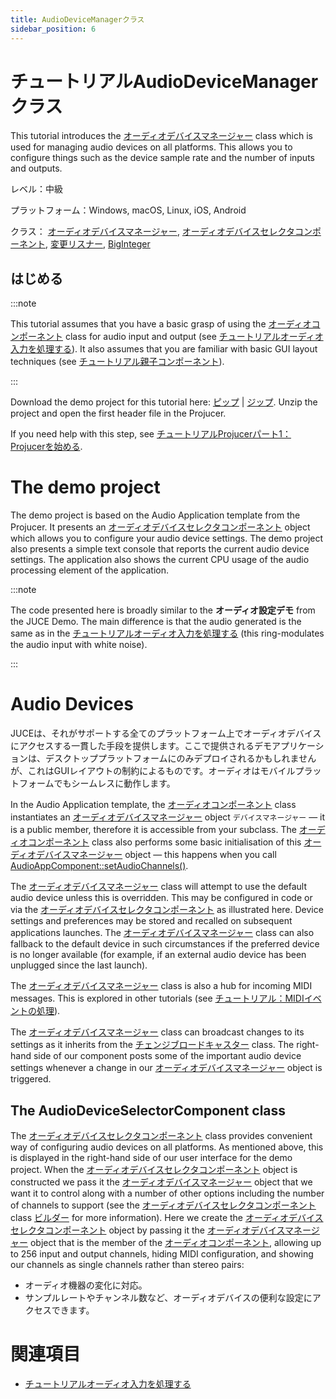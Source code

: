 ```yaml
---
title: AudioDeviceManagerクラス
sidebar_position: 6
---
```



# チュートリアルAudioDeviceManagerクラス

This tutorial introduces the [オーディオデバイスマネージャー](https://docs.juce.com/master/classAudioDeviceManager "Manages the state of some audio and midi i/o devices.") class which is used for managing audio devices on all platforms. This allows you to configure things such as the device sample rate and the number of inputs and outputs.

レベル：中級

プラットフォーム：Windows, macOS, Linux, iOS, Android

クラス： [オーディオデバイスマネージャー](https://docs.juce.com/master/classAudioDeviceManager "Manages the state of some audio and midi i/o devices."), [オーディオデバイスセレクタコンポーネント](https://docs.juce.com/master/classAudioDeviceSelectorComponent "A component containing controls to let the user change the audio settings of an AudioDeviceManager ob..."), [変更リスナー](https://docs.juce.com/master/classChangeListener "Receives change event callbacks that are sent out by a ChangeBroadcaster."), [BigInteger](https://docs.juce.com/master/classBigInteger "An arbitrarily large integer class.")

## はじめる

:::note

This tutorial assumes that you have a basic grasp of using the [オーディオコンポーネント](https://docs.juce.com/master/classAudioAppComponent "A base class for writing audio apps that stream from the audio i/o devices.") class for audio input and output (see [チュートリアルオーディオ入力を処理する](../tutorial_processing_audio_input/)). It also assumes that you are familiar with basic GUI layout techniques (see [チュートリアル親子コンポーネント](../tutorial_component_parents_children/)).

:::

Download the demo project for this tutorial here: [ピップ](/tutorials/PIPs/AudioDeviceManagerTutorial.zip) | [ジップ](/tutorials/ZIPs/AudioDeviceManagerTutorial.zip). Unzip the project and open the first header file in the Projucer.

If you need help with this step, see [チュートリアルProjucerパート1：Projucerを始める](../tutorial_new_projucer_project/).

# The demo project

The demo project is based on the Audio Application template from the Projucer. It presents an [オーディオデバイスセレクタコンポーネント](https://docs.juce.com/master/classAudioDeviceSelectorComponent "A component containing controls to let the user change the audio settings of an AudioDeviceManager ob...") object which allows you to configure your audio device settings. The demo project also presents a simple text console that reports the current audio device settings. The application also shows the current CPU usage of the audio processing element of the application.

:::note

The code presented here is broadly similar to the **オーディオ設定デモ** from the JUCE Demo. The main difference is that the audio generated is the same as in the [チュートリアルオーディオ入力を処理する](../tutorial_processing_audio_input/) (this ring-modulates the audio input with white noise).

:::
<CaptionImage src="https://docs.juce.com/master/tutorial_audio_device_manager_screenshot1.png" caption="An AudioDeviceSelectorComponent object showing settings for an AudioDeviceManager object" />


# Audio Devices

JUCEは、それがサポートする全てのプラットフォーム上でオーディオデバイスにアクセスする一貫した手段を提供します。ここで提供されるデモアプリケーションは、デスクトッププラットフォームにのみデプロイされるかもしれませんが、これはGUIレイアウトの制約によるものです。オーディオはモバイルプラットフォームでもシームレスに動作します。

In the Audio Application template, the [オーディオコンポーネント](https://docs.juce.com/master/classAudioAppComponent "A base class for writing audio apps that stream from the audio i/o devices.") class instantiates an [オーディオデバイスマネージャー](https://docs.juce.com/master/classAudioDeviceManager "Manages the state of some audio and midi i/o devices.") object `デバイスマネージャー` — it is a public member, therefore it is accessible from your subclass. The [オーディオコンポーネント](https://docs.juce.com/master/classAudioAppComponent "A base class for writing audio apps that stream from the audio i/o devices.") class also performs some basic initialisation of this [オーディオデバイスマネージャー](https://docs.juce.com/master/classAudioDeviceManager "Manages the state of some audio and midi i/o devices.") object — this happens when you call [AudioAppComponent::setAudioChannels()](classAudioAppComponent.html#a1cb6b457848fa80df7efc39cf095d465 "A subclass should call this from their constructor, to set up the audio.").

The [オーディオデバイスマネージャー](https://docs.juce.com/master/classAudioDeviceManager "Manages the state of some audio and midi i/o devices.") class will attempt to use the default audio device unless this is overridden. This may be configured in code or via the [オーディオデバイスセレクタコンポーネント](https://docs.juce.com/master/classAudioDeviceSelectorComponent "A component containing controls to let the user change the audio settings of an AudioDeviceManager ob...") as illustrated here. Device settings and preferences may be stored and recalled on subsequent applications launches. The [オーディオデバイスマネージャー](https://docs.juce.com/master/classAudioDeviceManager "Manages the state of some audio and midi i/o devices.") class can also fallback to the default device in such circumstances if the preferred device is no longer available (for example, if an external audio device has been unplugged since the last launch).

The [オーディオデバイスマネージャー](https://docs.juce.com/master/classAudioDeviceManager "Manages the state of some audio and midi i/o devices.") class is also a hub for incoming MIDI messages. This is explored in other tutorials (see [チュートリアル：MIDIイベントの処理](../tutorial_handling_midi_events/)).

The [オーディオデバイスマネージャー](https://docs.juce.com/master/classAudioDeviceManager "Manages the state of some audio and midi i/o devices.") class can broadcast changes to its settings as it inherits from the [チェンジブロードキャスター](https://docs.juce.com/master/classChangeBroadcaster "Holds a list of ChangeListeners, and sends messages to them when instructed.") class. The right-hand side of our component posts some of the important audio device settings whenever a change in our [オーディオデバイスマネージャー](https://docs.juce.com/master/classAudioDeviceManager "Manages the state of some audio and midi i/o devices.") object is triggered.

## The AudioDeviceSelectorComponent class

The [オーディオデバイスセレクタコンポーネント](https://docs.juce.com/master/classAudioDeviceSelectorComponent "A component containing controls to let the user change the audio settings of an AudioDeviceManager ob...") class provides convenient way of configuring audio devices on all platforms. As mentioned above, this is displayed in the right-hand side of our user interface for the demo project. When the [オーディオデバイスセレクタコンポーネント](https://docs.juce.com/master/classAudioDeviceSelectorComponent "A component containing controls to let the user change the audio settings of an AudioDeviceManager ob...") object is constructed we pass it the [オーディオデバイスマネージャー](https://docs.juce.com/master/classAudioDeviceManager "Manages the state of some audio and midi i/o devices.") object that we want it to control along with a number of other options including the number of channels to support (see the [オーディオデバイスセレクタコンポーネント](https://docs.juce.com/master/classAudioDeviceSelectorComponent "A component containing controls to let the user change the audio settings of an AudioDeviceManager ob...") class [ビルダー](classAudioDeviceSelectorComponent.html#a859af6ef664a974dc7d2ce3d24d8f94c) for more information). Here we create the [オーディオデバイスセレクタコンポーネント](https://docs.juce.com/master/classAudioDeviceSelectorComponent "A component containing controls to let the user change the audio settings of an AudioDeviceManager ob...") object by passing it the [オーディオデバイスマネージャー](https://docs.juce.com/master/classAudioDeviceManager "Manages the state of some audio and midi i/o devices.") object that is the member of the [オーディオコンポーネント](https://docs.juce.com/master/classAudioAppComponent "A base class for writing audio apps that stream from the audio i/o devices."), allowing up to 256 input and output channels, hiding MIDI configuration, and showing our channels as single channels rather than stereo pairs:

-   オーディオ機器の変化に対応。
-   サンプルレートやチャンネル数など、オーディオデバイスの便利な設定にアクセスできます。

# 関連項目

-   [チュートリアルオーディオ入力を処理する](../tutorial_processing_audio_input/)